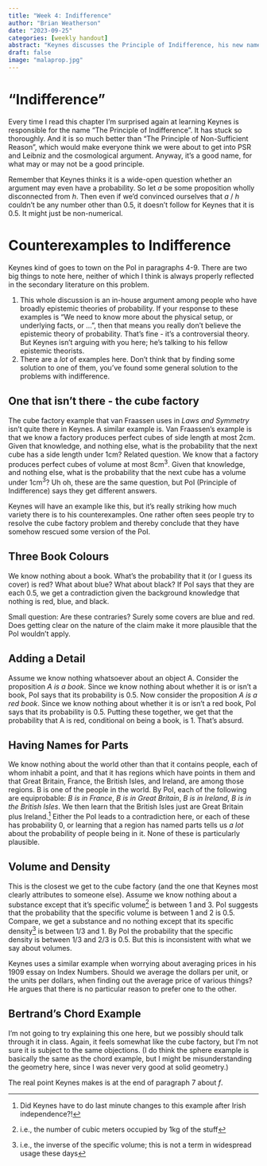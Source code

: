 ```yaml
---
title: "Week 4: Indifference"
author: "Brian Weatherson"
date: "2023-09-25"
categories: [weekly handout]
abstract: "Keynes discusses the Principle of Indifference, his new name for the best hope we have for getting numerical probabilities out of ignorance."
draft: false
image: "malaprop.jpg"
---
```


# "Indifference"

Every time I read this chapter I'm surprised again at learning Keynes is responsible for the name "The Principle of Indifference". It has stuck so thoroughly. And it is so much better than "The Principle of Non-Sufficient Reason", which would make everyone think we were about to get into PSR and Leibniz and the cosmological argument. Anyway, it's a good name, for what may or may not be a good principle.

Remember that Keynes thinks it is a wide-open question whether an argument may even have a probability. So let _a_ be some proposition wholly disconnected from _h_. Then even if we'd convinced ourselves that _a_ / _h_ couldn't be any number other than 0.5, it doesn't follow for Keynes that it is 0.5. It might just be non-numerical.

# Counterexamples to Indifference

Keynes kind of goes to town on the PoI in paragraphs 4-9. There are two big things to note here, neither of which I think is always properly reflected in the secondary literature on this problem.

1. This whole discussion is an in-house argument among people who have broadly epistemic theories of probability. If your response to these examples is "We need to know more about the physical setup, or underlying facts, or ...", then that means you really don't believe the epistemic theory of probability. That's fine - it's a controversial theory. But Keynes isn't arguing with you here; he's talking to his fellow epistemic theorists.
2. There are a *lot* of examples here. Don't think that by finding some solution to one of them, you've found some general solution to the problems with indifference.

## One that isn't there - the cube factory

The cube factory example that van Fraassen uses in _Laws and Symmetry_ isn't quite there in Keynes. A similar example is. Van Fraassen's example is that we know a factory produces perfect cubes of side length at most 2cm. Given that knowledge, and nothing else, what is the probability that the next cube has a side length under 1cm? Related question. We know that a factory produces perfect cubes of volume at most 8cm^3^. Given that knowledge, and nothing else, what is the probability that the next cube has a volume under 1cm^3^? Uh oh, these are the same question, but PoI (Principle of Indifference) says they get different answers.

Keynes will have an example like this, but it's really striking how much variety there is to his counterexamples. One rather often sees people try to resolve the cube factory problem and thereby conclude that they have somehow rescued some version of the PoI.

## Three Book Colours

We know nothing about a book. What's the probability that it (or I guess its cover) is red? What about blue? What about black? If PoI says that they are each 0.5, we get a contradiction given the background knowledge that nothing is red, blue, and black.

Small question: Are these contraries? Surely some covers are blue and red. Does getting clear on the nature of the claim make it more plausible that the PoI wouldn't apply.

## Adding a Detail

Assume we know nothing whatsoever about an object A. Consider the proposition _A is a book_. Since we know nothing about whether it is or isn't a book, PoI says that its probability is 0.5. Now consider the proposition _A is a red book_. Since we know nothing about whether it is or isn't a red book, PoI says that its probability is 0.5. Putting these together, we get that the probability that A is red, conditional on being a book, is 1. That's absurd.

## Having Names for Parts

We know nothing about the world other than that it contains people, each of whom inhabit a point, and that it has regions which have points in them and that Great Britain, France, the British Isles, and Ireland, are among those regions. B is one of the people in the world. By PoI, each of the following are equiprobable: _B is in France_, _B is in Great Britain_, _B is in Ireland_, _B is in the British Isles_. We then learn that the British Isles just are Great Britain plus Ireland.^[Did Keynes have to do last minute changes to this example after Irish independence?!] Either the PoI leads to a contradiction here, or each of these has probability 0, or learning that a region has named parts tells us _a lot_ about the probability of people being in it. None of these is particularly plausible.

## Volume and Density

This is the closest we get to the cube factory (and the one that Keynes most clearly attributes to someone else). Assume we know nothing about a substance except that it's specific volume^[i.e., the number of cubic meters occupied by 1kg of the stuff] is between 1 and 3. PoI suggests that the probability that the specific volume is between 1 and 2 is 0.5. Compare, we get a substance and no nothing except that its specific density^[i.e., the inverse of the specific volume; this is not a term in widespread usage these days] is between 1/3 and 1. By PoI the probability that the specific density is between 1/3 and 2/3 is 0.5. But this is inconsistent with what we say about volumes.

Keynes uses a similar example when worrying about averaging prices in his 1909 essay on Index Numbers. Should we average the dollars per unit, or the units per dollars, when finding out the average price of various things? He argues that there is no particular reason to prefer one to the other.

## Bertrand's Chord Example

I'm not going to try explaining this one here, but we possibly should talk through it in class. Again, it feels somewhat like the cube factory, but I'm not sure it is subject to the same objections. (I do think the sphere example is basically the same as the chord example, but I might be misunderstanding the geometry here, since I was never very good at solid geometry.)

The real point Keynes makes is at the end of paragraph 7 about _f_.  

